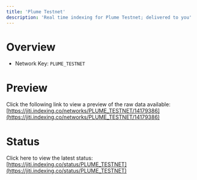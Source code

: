 ```yaml
---
title: 'Plume Testnet'
description: 'Real time indexing for Plume Testnet; delivered to you'
---
```


# Overview
- Network Key: `PLUME_TESTNET`

# Preview
Click the following link to view a preview of the raw data available: [https://jiti.indexing.co/networks/PLUME_TESTNET/14179386](https://jiti.indexing.co/networks/PLUME_TESTNET/14179386)

# Status
Click here to view the latest status: [https://jiti.indexing.co/status/PLUME_TESTNET](https://jiti.indexing.co/status/PLUME_TESTNET)
